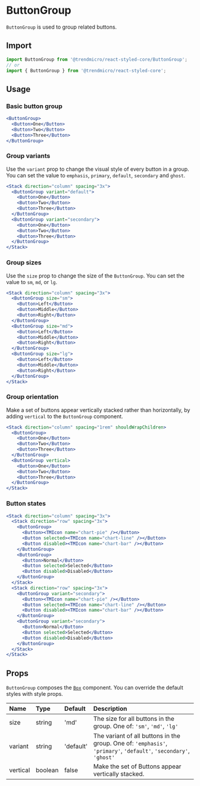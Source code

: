 # ButtonGroup

`ButtonGroup` is used to group related buttons.

## Import

```js
import ButtonGroup from '@trendmicro/react-styled-core/ButtonGroup';
// or
import { ButtonGroup } from '@trendmicro/react-styled-core';
```

## Usage

### Basic button group

```jsx
<ButtonGroup>
  <Button>One</Button>
  <Button>Two</Button>
  <Button>Three</Button>
</ButtonGroup>
```

### Group variants

Use the `variant` prop to change the visual style of every button in a group. You can set the value to `emphasis`, `primary`, `default`, `secondary` and `ghost`.

```jsx
<Stack direction="column" spacing="3x">
  <ButtonGroup variant="default">
    <Button>One</Button>
    <Button>Two</Button>
    <Button>Three</Button>
  </ButtonGroup>
  <ButtonGroup variant="secondary">
    <Button>One</Button>
    <Button>Two</Button>
    <Button>Three</Button>
  </ButtonGroup>
</Stack>
```

### Group sizes

Use the `size` prop to change the size of the `ButtonGroup`. You can set the value to `sm`, `md`, or `lg`.

```jsx
<Stack direction="column" spacing="3x">
  <ButtonGroup size="sm">
    <Button>Left</Button>
    <Button>Middle</Button>
    <Button>Right</Button>
  </ButtonGroup>
  <ButtonGroup size="md">
    <Button>Left</Button>
    <Button>Middle</Button>
    <Button>Right</Button>
  </ButtonGroup>
  <ButtonGroup size="lg">
    <Button>Left</Button>
    <Button>Middle</Button>
    <Button>Right</Button>
  </ButtonGroup>
</Stack>
```

### Group orientation

Make a set of buttons appear vertically stacked rather than horizontally, by adding `vertical` to the `ButtonGroup` component.

```jsx
<Stack direction="column" spacing="1rem" shouldWrapChildren>
  <ButtonGroup>
    <Button>One</Button>
    <Button>Two</Button>
    <Button>Three</Button>
  </ButtonGroup>
  <ButtonGroup vertical>
    <Button>One</Button>
    <Button>Two</Button>
    <Button>Three</Button>
  </ButtonGroup>
</Stack>
```

### Button states

```jsx
<Stack direction="column" spacing="3x">
  <Stack direction="row" spacing="3x">
    <ButtonGroup>
      <Button><TMIcon name="chart-pie" /></Button>
      <Button selected><TMIcon name="chart-line" /></Button>
      <Button disabled><TMIcon name="chart-bar" /></Button>
    </ButtonGroup>
    <ButtonGroup>
      <Button>Normal</Button>
      <Button selected>Selected</Button>
      <Button disabled>Disabled</Button>
    </ButtonGroup>
  </Stack>
  <Stack direction="row" spacing="3x">
    <ButtonGroup variant="secondary">
      <Button><TMIcon name="chart-pie" /></Button>
      <Button selected><TMIcon name="chart-line" /></Button>
      <Button disabled><TMIcon name="chart-bar" /></Button>
    </ButtonGroup>
    <ButtonGroup variant="secondary">
      <Button>Normal</Button>
      <Button selected>Selected</Button>
      <Button disabled>Disabled</Button>
    </ButtonGroup>
  </Stack>
</Stack>
```

## Props

`ButtonGroup` composes the [`Box`](./box) component. You can override the default styles with style props.

| Name | Type | Default | Description |
| :--- | :--- | :------ | :---------- |
| size | string | 'md' | The size for all buttons in the group. One of: `'sm'`, `'md'`, `'lg'` |
| variant | string | 'default' | The variant of all buttons in the group. One of: `'emphasis'`, `'primary'`, `'default'`, `'secondary'`, `'ghost'` |
| vertical | boolean | false | Make the set of Buttons appear vertically stacked. |

